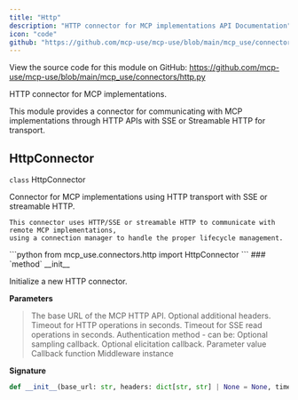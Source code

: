 ```yaml
---
title: "Http"
description: "HTTP connector for MCP implementations API Documentation"
icon: "code"
github: "https://github.com/mcp-use/mcp-use/blob/main/mcp_use/connectors/http.py"
---
```



<Callout type="info" title="Source Code">
View the source code for this module on GitHub: <a href='https://github.com/mcp-use/mcp-use/blob/main/mcp_use/connectors/http.py' target='_blank' rel='noopener noreferrer'>https://github.com/mcp-use/mcp-use/blob/main/mcp_use/connectors/http.py</a>
</Callout>

HTTP connector for MCP implementations.

This module provides a connector for communicating with MCP implementations
through HTTP APIs with SSE or Streamable HTTP for transport.

## HttpConnector

<div>
<RandomGradientBackground className="rounded-lg p-4 w-full h-full rounded-full">
<div className="text-black">
<div className="text-black font-bold text-xl mb-2 mt-8"><code className="!text-black">class</code> HttpConnector</div>

Connector for MCP implementations using HTTP transport with SSE or streamable HTTP.

    This connector uses HTTP/SSE or streamable HTTP to communicate with remote MCP implementations,
    using a connection manager to handle the proper lifecycle management.

</div>
</RandomGradientBackground>
```python
from mcp_use.connectors.http import HttpConnector
```

<Card type="info">
### `method` __init__

Initialize a new HTTP connector.


**Parameters**
><ParamField body="base_url" type="str" required="True" >   The base URL of the MCP HTTP API. </ParamField>
><ParamField body="headers" type="dict[str, str] | None" default="None" >   Optional additional headers. </ParamField>
><ParamField body="timeout" type="float" default="5" >   Timeout for HTTP operations in seconds. </ParamField>
><ParamField body="sse_read_timeout" type="float" default="300" >   Timeout for SSE read operations in seconds. </ParamField>
><ParamField body="auth" type="str | dict[str, typing.Any] | httpx.Auth | None" default="None" >   Authentication method - can be: </ParamField>
><ParamField body="sampling_callback" type="mcp.client.session.SamplingFnT | None" default="None" >   Optional sampling callback. </ParamField>
><ParamField body="elicitation_callback" type="mcp.client.session.ElicitationFnT | None" default="None" >   Optional elicitation callback. </ParamField>
><ParamField body="message_handler" type="mcp.client.session.MessageHandlerFnT | None" default="None" >   Parameter value </ParamField>
><ParamField body="logging_callback" type="mcp.client.session.LoggingFnT | None" default="None" >   Callback function </ParamField>
><ParamField body="middleware" type="list[mcp_use.middleware.middleware.Middleware] | None" default="None" >   Middleware instance </ParamField>

**Signature**
```python wrap
def __init__(base_url: str, headers: dict[str, str] | None = None, timeout: float = 5, sse_read_timeout: float = 300, auth: str | dict[str, typing.Any] | httpx.Auth | None = None, sampling_callback: mcp.client.session.SamplingFnT | None = None, elicitation_callback: mcp.client.session.ElicitationFnT | None = None, message_handler: mcp.client.session.MessageHandlerFnT | None = None, logging_callback: mcp.client.session.LoggingFnT | None = None, middleware: list[mcp_use.middleware.middleware.Middleware] | None = None):
```

</Card>
</div>
